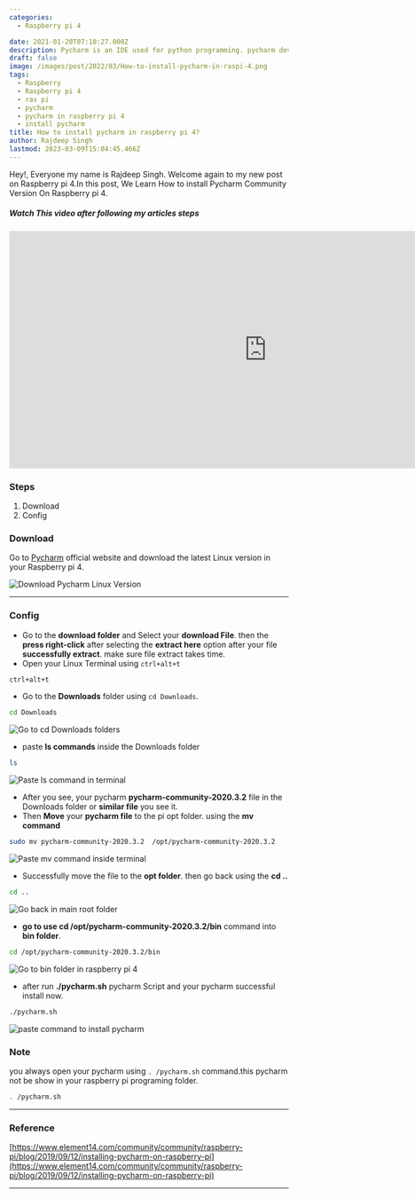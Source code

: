 ```yaml
---
categories:
  - Raspberry pi 4

date: 2021-01-20T07:10:27.000Z
description: Pycharm is an IDE used for python programming. pycharm develop by JetBrains.
draft: false
image: /images/post/2022/03/How-to-install-pycharm-in-raspi-4.png
tags:
  - Raspberry
  - Raspberry pi 4
  - ras pi
  - pycharm
  - pycharm in raspberry pi 4
  - install pycharm
title: How to install pycharm in raspberry pi 4?
author: Rajdeep Singh
lastmod: 2023-03-09T15:04:45.466Z
---
```


Hey!, Everyone my name is Rajdeep Singh. Welcome again to my new post on
Raspberry pi 4.In this post, We Learn How to install Pycharm Community Version
On Raspberry pi 4.

##### **Watch This video after following my articles steps**

<iframe width="928" height="428" src="https://www.youtube.com/embed/jAjwzkEDrgI?feature=oembed" frameborder="0" allow="accelerometer; autoplay; clipboard-write; encrypted-media; gyroscope; picture-in-picture" allowfullscreen></iframe>

### Steps

1. Download
2. Config

### Download

Go to [Pycharm](https://www.jetbrains.com/pycharm/download/#section=linux) official website and download the latest Linux version in your Raspberry pi 4.

![Download Pycharm Linux Version](/images/post/2021/01/download-pycharm.png "Download Pycharm Linux Version")

---

### Config

- Go to the **download folder** and Select your **download File**. then the **press right-click** after selecting the **extract here** option after your file **successfully extract**. make sure file extract takes time.
- Open your Linux Terminal using `ctrl+alt+t`

```bash
ctrl+alt+t
```

- Go to the **Downloads** folder using `cd Downloads`.

```bash
cd Downloads
```

![Go to cd Downloads folders](/images/post/2021/01/pycharm1.png "Go to cd Downloads folders")

- paste **ls commands** inside the Downloads folder

```bash
ls
```

![Paste ls command in terminal](/images/post/2021/01/pycharm-2.png "paste ls command in terminal")

- After you see, your pycharm **pycharm-community-2020.3.2** file in the Downloads folder or **similar file** you see it.
- Then **Move** your **pycharm file** to the pi opt folder. using the **mv command**

```bash
sudo mv pycharm-community-2020.3.2  /opt/pycharm-community-2020.3.2
```

![Paste mv command inside terminal](/images/post/2021/01/pycharm-3.png "paste mv command inside terminal")

- Successfully move the file to the **opt folder**. then go back using the **cd
  ..**

```bash
cd ..
```

![Go back in main root folder](/images/post/2021/01/pycharm-4.png "go back in main root folder")

- **go to use cd /opt/pycharm-community-2020.3.2/bin** command into **bin folder**.

```bash
cd /opt/pycharm-community-2020.3.2/bin
```

![Go to bin folder in raspberry pi 4](/images/post/2021/01/pycharm-5.png "go to bin folder in raspberry pi 4")

- after run **./pycharm.sh** pycharm Script and your pycharm successful install now.

```bash
./pycharm.sh
```

![paste command to install pycharm](/images/post/2021/01/pycharm-6.png "paste command to install pycharm")

### Note

you always open your pycharm using `. /pycharm.sh` command.this pycharm not be
show in your raspberry pi programing folder.

```bash
. /pycharm.sh
```

---

### Reference

[https://www.element14.com/community/community/raspberry-pi/blog/2019/09/12/installing-pycharm-on-raspberry-pi](https://www.element14.com/community/community/raspberry-pi/blog/2019/09/12/installing-pycharm-on-raspberry-pi)

---
